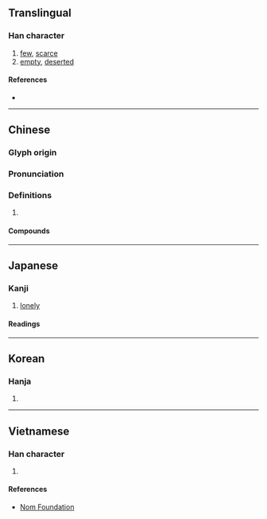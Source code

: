 {{character info/new}}
==Translingual==

===Han character===
{{Han char|rn=40|rad=宀|as=11|sn=14|four=30202|canj=JSMH|ids=⿱宀翏}}

# [[few]], [[scarce]]
# [[empty]], [[deserted]]

====References====
* {{Han ref|kx=0291.020|dkj=07292|dj=0575.050|hdz=20951.040|uh=5BE5|ud=23525|bh=B9E9|bd=47593}}

----

==Chinese==
{{zh-forms}}

===Glyph origin===
{{Han etym}}

===Pronunciation===
{{zh-pron
|m=liáo
|c=liu4
|mn=liâu
|mc=y
|oc=y
|cat=
}}

===Definitions===
{{zh-hanzi}}

# {{rfdef|zh}}

====Compounds====
{{zh-der|寥寥無幾|寥闊|寥寂|寥廓|寥天|寥若晨星|寥落|寥戾|寥寥可數|寥寥|寂寥|泬寥}}

----

==Japanese==

===Kanji===
{{ja-kanji|grade=|rs=宀11}}

# [[lonely]]

====Readings====
{{ja-readings
|on=りょう
|kun=さび-し.い
}}

----

==Korean==

===Hanja===
{{ko-hanja|hangeul=료|rv=ryo|mr=ryo}}

# {{defn|lang=ko|sort=宀11}}

----

==Vietnamese==

===Han character===
{{vi-hantu|liêu|rs=宀11}}

# {{defn|lang=vi|sort=宀11}}

====References====
* [http://nomfoundation.org/common/nom_details.php?codepoint=5be5 Nom Foundation]